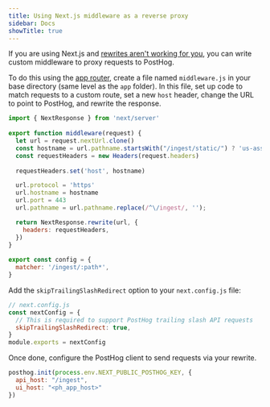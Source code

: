 ```yaml
---
title: Using Next.js middleware as a reverse proxy
sidebar: Docs
showTitle: true
---
```



<RegionWarning />

If you are using Next.js and [rewrites aren't working for you](/docs/advanced/proxy/nextjs), you can write custom middleware to proxy requests to PostHog. 

To do this using the [app router](/tutorials/nextjs-app-directory-analytics), create a file named `middleware.js` in your base directory (same level as the `app` folder). In this file, set up code to match requests to a custom route, set a new `host` header, change the URL to point to PostHog, and rewrite the response.

```js
import { NextResponse } from 'next/server'
 
export function middleware(request) {
  let url = request.nextUrl.clone()
  const hostname = url.pathname.startsWith("/ingest/static/") ? 'us-assets.i.posthog.com' : 'us.i.posthog.com'
  const requestHeaders = new Headers(request.headers)
  
  requestHeaders.set('host', hostname)

  url.protocol = 'https'
  url.hostname = hostname
  url.port = 443
  url.pathname = url.pathname.replace(/^\/ingest/, '');

  return NextResponse.rewrite(url, {
    headers: requestHeaders,
  })
}
 
export const config = {
  matcher: '/ingest/:path*',
}
```

Add the `skipTrailingSlashRedirect` option to your `next.config.js` file:

```js
// next.config.js
const nextConfig = {
  // This is required to support PostHog trailing slash API requests
  skipTrailingSlashRedirect: true, 
}
module.exports = nextConfig
```

Once done, configure the PostHog client to send requests via your rewrite.

```js
posthog.init(process.env.NEXT_PUBLIC_POSTHOG_KEY, {
  api_host: "/ingest",
  ui_host: "<ph_app_host>"
})
```
